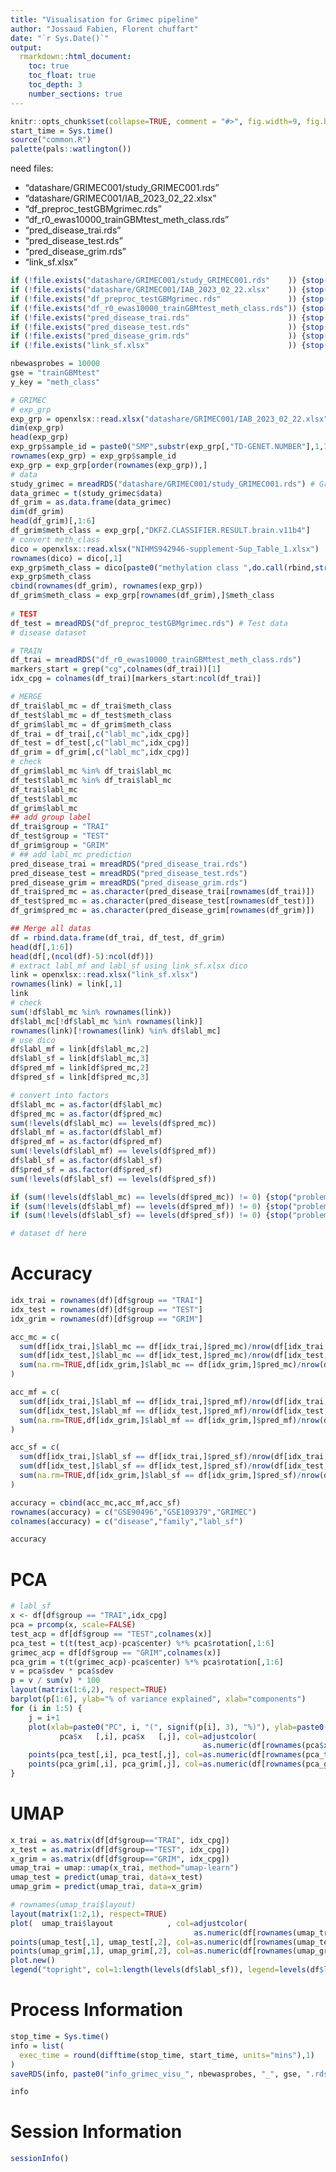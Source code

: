 ```yaml
---
title: "Visualisation for Grimec pipeline"
author: "Jossaud Fabien, Florent chuffart"
date: "`r Sys.Date()`"
output: 
  rmarkdown::html_document:
    toc: true
    toc_float: true
    toc_depth: 3
    number_sections: true
---
```



```r
knitr::opts_chunk$set(collapse=TRUE, comment = "#>", fig.width=9, fig.height=6, eval=TRUE, echo=FALSE, results="hide")
start_time = Sys.time()
source("common.R")
palette(pals::watlington())
```





need files:

  - "datashare/GRIMEC001/study_GRIMEC001.rds"      
  - "datashare/GRIMEC001/IAB_2023_02_22.xlsx"      
  - "df_preproc_testGBMgrimec.rds"                 
  - "df_r0_ewas10000_trainGBMtest_meth_class.rds"  
  - "pred_disease_trai.rds"                        
  - "pred_disease_test.rds"                        
  - "pred_disease_grim.rds"                        
  - "link_sf.xlsx"                                 
                                                      

```r
if (!file.exists("datashare/GRIMEC001/study_GRIMEC001.rds"    )) {stop(paste0("need file ", "datashare/GRIMEC001/study_GRIMEC001.rds"    ))}
if (!file.exists("datashare/GRIMEC001/IAB_2023_02_22.xlsx"    )) {stop(paste0("need file ", "datashare/GRIMEC001/IAB_2023_02_22.xlsx"    ))}
if (!file.exists("df_preproc_testGBMgrimec.rds"               )) {stop(paste0("need file ", "df_preproc_testGBMgrimec.rds"               ))}
if (!file.exists("df_r0_ewas10000_trainGBMtest_meth_class.rds")) {stop(paste0("need file ", "df_r0_ewas10000_trainGBMtest_meth_class.rds"))}
if (!file.exists("pred_disease_trai.rds"                      )) {stop(paste0("need file ", "pred_disease_trai.rds"                      ))}
if (!file.exists("pred_disease_test.rds"                      )) {stop(paste0("need file ", "pred_disease_test.rds"                      ))}
if (!file.exists("pred_disease_grim.rds"                      )) {stop(paste0("need file ", "pred_disease_grim.rds"                      ))}
if (!file.exists("link_sf.xlsx"                               )) {stop(paste0("need file ", "link_sf.xlsx"                               ))}
```





```r
nbewasprobes = 10000
gse = "trainGBMtest"
y_key = "meth_class"
```

```r
# GRIMEC
# exp_grp
exp_grp = openxlsx::read.xlsx("datashare/GRIMEC001/IAB_2023_02_22.xlsx",sheet=2)
dim(exp_grp)
head(exp_grp)
exp_grp$sample_id = paste0("SMP",substr(exp_grp[,"TD-GENET.NUMBER"],1,7),"_",exp_grp[,"BEADCHIP.SAMPLE.NUMBER"])
rownames(exp_grp) = exp_grp$sample_id
exp_grp = exp_grp[order(rownames(exp_grp)),]
# data
study_grimec = mreadRDS("datashare/GRIMEC001/study_GRIMEC001.rds") # Grimec data
data_grimec = t(study_grimec$data)
df_grim = as.data.frame(data_grimec)
dim(df_grim)
head(df_grim)[,1:6]
df_grim$meth_class = exp_grp[,"DKFZ.CLASSIFIER.RESULT.brain.v11b4"]
# convert meth_class
dico = openxlsx::read.xlsx("NIHMS942946-supplement-Sup_Table_1.xlsx")
rownames(dico) = dico[,1]
exp_grp$meth_class = dico[paste0("methylation class ",do.call(rbind,strsplit(do.call(rbind,strsplit(gsub("pediatric","paediatric",gsub("\r\n"," ",gsub("0,","0.",gsub( "Methylation class family", "MCF",df_grim$meth_class )))), "ethylation class "))[,2]," 0.",fixed=TRUE))[,1]),2]
exp_grp$meth_class
cbind(rownames(df_grim), rownames(exp_grp))
df_grim$meth_class = exp_grp[rownames(df_grim),]$meth_class
               
# TEST
df_test = mreadRDS("df_preproc_testGBMgrimec.rds") # Test data
# disease dataset

# TRAIN
df_trai = mreadRDS("df_r0_ewas10000_trainGBMtest_meth_class.rds")
markers_start = grep("cg",colnames(df_trai))[1]
idx_cpg = colnames(df_trai)[markers_start:ncol(df_trai)]

# MERGE
df_trai$labl_mc = df_trai$meth_class
df_test$labl_mc = df_test$meth_class
df_grim$labl_mc = df_grim$meth_class
df_trai = df_trai[,c("labl_mc",idx_cpg)]
df_test = df_test[,c("labl_mc",idx_cpg)]
df_grim = df_grim[,c("labl_mc",idx_cpg)]
# check
df_grim$labl_mc %in% df_trai$labl_mc
df_test$labl_mc %in% df_trai$labl_mc
df_trai$labl_mc
df_test$labl_mc
df_grim$labl_mc
## add group label
df_trai$group = "TRAI"
df_test$group = "TEST"
df_grim$group = "GRIM"
# ## add labl_mc prediction
pred_disease_trai = mreadRDS("pred_disease_trai.rds")
pred_disease_test = mreadRDS("pred_disease_test.rds")
pred_disease_grim = mreadRDS("pred_disease_grim.rds")
df_trai$pred_mc = as.character(pred_disease_trai[rownames(df_trai)])
df_test$pred_mc = as.character(pred_disease_test[rownames(df_test)])
df_grim$pred_mc = as.character(pred_disease_grim[rownames(df_grim)])

## Merge all datas
df = rbind.data.frame(df_trai, df_test, df_grim)
head(df[,1:6])
head(df[,(ncol(df)-5):ncol(df)])
# extract labl_mf and labl_sf using link_sf.xlsx dico
link = openxlsx::read.xlsx("link_sf.xlsx")
rownames(link) = link[,1]
link
# check
sum(!df$labl_mc %in% rownames(link))
df$labl_mc[!df$labl_mc %in% rownames(link)]
rownames(link)[!rownames(link) %in% df$labl_mc]
# use dico
df$labl_mf = link[df$labl_mc,2]
df$labl_sf = link[df$labl_mc,3]
df$pred_mf = link[df$pred_mc,2]
df$pred_sf = link[df$pred_mc,3]

# convert into factors
df$labl_mc = as.factor(df$labl_mc)
df$pred_mc = as.factor(df$pred_mc)
sum(!levels(df$labl_mc) == levels(df$pred_mc))
df$labl_mf = as.factor(df$labl_mf)
df$pred_mf = as.factor(df$pred_mf)
sum(!levels(df$labl_mf) == levels(df$pred_mf))
df$labl_sf = as.factor(df$labl_sf)
df$pred_sf = as.factor(df$pred_sf)
sum(!levels(df$labl_sf) == levels(df$pred_sf))

if (sum(!levels(df$labl_mc) == levels(df$pred_mc)) != 0) {stop("problem in factor conversion")}
if (sum(!levels(df$labl_mf) == levels(df$pred_mf)) != 0) {stop("problem in factor conversion")}
if (sum(!levels(df$labl_sf) == levels(df$pred_sf)) != 0) {stop("problem in factor conversion")}

# dataset df here
```

# Accuracy 

```r
idx_trai = rownames(df)[df$group == "TRAI"]
idx_test = rownames(df)[df$group == "TEST"]
idx_grim = rownames(df)[df$group == "GRIM"]

acc_mc = c(
  sum(df[idx_trai,]$labl_mc == df[idx_trai,]$pred_mc)/nrow(df[idx_trai,]), 
  sum(df[idx_test,]$labl_mc == df[idx_test,]$pred_mc)/nrow(df[idx_test,]), 
  sum(na.rm=TRUE,df[idx_grim,]$labl_mc == df[idx_grim,]$pred_mc)/nrow(df[idx_grim,])
)

acc_mf = c(
  sum(df[idx_trai,]$labl_mf == df[idx_trai,]$pred_mf)/nrow(df[idx_trai,]), 
  sum(df[idx_test,]$labl_mf == df[idx_test,]$pred_mf)/nrow(df[idx_test,]), 
  sum(na.rm=TRUE,df[idx_grim,]$labl_mf == df[idx_grim,]$pred_mf)/nrow(df[idx_grim,])
)

acc_sf = c(
  sum(df[idx_trai,]$labl_sf == df[idx_trai,]$pred_sf)/nrow(df[idx_trai,]), 
  sum(df[idx_test,]$labl_sf == df[idx_test,]$pred_sf)/nrow(df[idx_test,]), 
  sum(na.rm=TRUE,df[idx_grim,]$labl_sf == df[idx_grim,]$pred_sf)/nrow(df[idx_grim,])
)

accuracy = cbind(acc_mc,acc_mf,acc_sf)
rownames(accuracy) = c("GSE90496","GSE109379","GRIMEC")
colnames(accuracy) = c("disease","family","labl_sf") 
```

````r
accuracy
````







# PCA

```r
# labl_sf
x <- df[df$group == "TRAI",idx_cpg]
pca = prcomp(x, scale=FALSE)
test_acp = df[df$group == "TEST",colnames(x)]
pca_test = t(t(test_acp)-pca$center) %*% pca$rotation[,1:6]
grimec_acp = df[df$group == "GRIM",colnames(x)]
pca_grim = t(t(grimec_acp)-pca$center) %*% pca$rotation[,1:6]
v = pca$sdev * pca$sdev
p = v / sum(v) * 100
layout(matrix(1:6,2), respect=TRUE)
barplot(p[1:6], ylab="% of variance explained", xlab="components")
for (i in 1:5) {
    j = i+1
    plot(xlab=paste0("PC", i, "(", signif(p[i], 3), "%)"), ylab=paste0("PC", j, "(", signif(p[j], 3), "%)"),
           pca$x   [,i], pca$x   [,j], col=adjustcolor(
                                           as.numeric(df[rownames(pca$x),]$labl_sf), alpha.f=0.3), pch=16)  
    points(pca_test[,i], pca_test[,j], col=as.numeric(df[rownames(pca_test),]$pred_sf)           , pch=".")
    points(pca_grim[,i], pca_grim[,j], col=as.numeric(df[rownames(pca_grim),]$pred_sf)           , pch=1)
}
```








# UMAP

```r
x_trai = as.matrix(df[df$group=="TRAI", idx_cpg])
x_test = as.matrix(df[df$group=="TEST", idx_cpg])
x_grim = as.matrix(df[df$group=="GRIM", idx_cpg])
umap_trai = umap::umap(x_trai, method="umap-learn")
umap_test = predict(umap_trai, data=x_test)
umap_grim = predict(umap_trai, data=x_grim)

# rownames(umap_trai$layout)
layout(matrix(1:2,1), respect=TRUE)
plot(  umap_trai$layout            , col=adjustcolor(
                                         as.numeric(df[rownames(umap_trai$layout),]$labl_sf), alpha.f=0.1), pch=16 )
points(umap_test[,1], umap_test[,2], col=as.numeric(df[rownames(umap_test),]       $pred_sf)              , pch=".")
points(umap_grim[,1], umap_grim[,2], col=as.numeric(df[rownames(umap_grim),]       $pred_sf)              , pch=1  )
plot.new()
legend("topright", col=1:length(levels(df$labl_sf)), legend=levels(df$labl_sf), pch=16, cex=.8, title="Histology")
```




# Process Information 

```r
stop_time = Sys.time()
info = list(
  exec_time = round(difftime(stop_time, start_time, units="mins"),1)
)
saveRDS(info, paste0("info_grimec_visu_", nbewasprobes, "_", gse, ".rds"))
```

```r
info
```

# Session Information

```r
sessionInfo()
```
